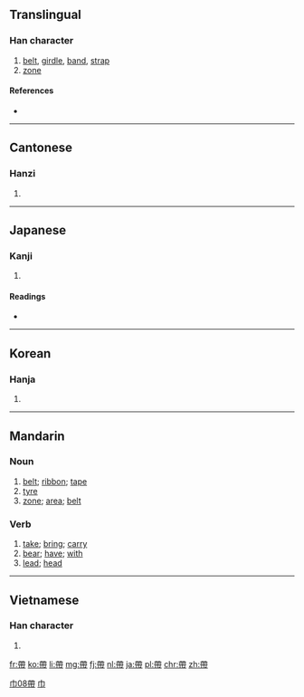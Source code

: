 {{also|带|帯}}
==Translingual==

===Han character===
{{Han char|rn=50|rad=巾|as=08|sn=11|four=4422<sub>7</sub>|canj=大心月中月 (KPBLB)}}

# [[belt]], [[girdle]], [[band]], [[strap]]
# [[zone]]

====References====
* {{Han ref|kx=0333.060|dkj=08950|dj=0639.080|hdz=10742.120|uh=5E36|ud=24118|bh=B161|bd=45409}}

----

==Cantonese==

===Hanzi===
{{yue-hanzi|jyut=[[daai2]], [[daai3]]|y=daai2, daai3}}

# {{defn|lang=yue|sort=巾08}}

----

==Japanese==
{{ja-forms|[[帯]]|[[带]]|[[帶]]}}
===Kanji===
{{ja-kanji|grade=|rs=巾08}}

# {{defn|lang=ja|sort=巾08}}

====Readings====
* {{ja-readings|on=[[たい]] (tai)|kun=[[おび]] (obi), [[おびる]] (obiru), [[めぐる]] (meguru)}}

----

==Korean==

===Hanja===
{{ko-hanja|hangeul=대|rv=dae|mr=tae}}

# {{defn|lang=ko|sort=巾08}}

----

==Mandarin==

===Noun===
{{cmn-noun|t|pin=dài|pint=dai4|tra=帶|sim=带|rs=巾08}}

# [[belt]]; [[ribbon]]; [[tape]]
# [[tyre]]
# [[zone]]; [[area]]; [[belt]]

===Verb===
{{cmn-verb|t|pin=dài|pint=dai4|tra=帶|sim=带|rs=巾08}}

# [[take]]; [[bring]]; [[carry]]
# [[bear]]; [[have]]; [[with]]
# [[lead]]; [[head]]

[[Category:cmn:Beginning Mandarin in traditional script|巾08帶]]
[[Category:cmn:Beginning Mandarin in traditional script|巾]]

----

==Vietnamese==

===Han character===
{{vi-hantu|[[đái]], [[đai]], [[đới]], [[đáy]]|rs=巾08}}

# {{defn|lang=vi|sort=巾08}}

[[fr:帶]]
[[ko:帶]]
[[li:帶]]
[[mg:帶]]
[[fj:帶]]
[[nl:帶]]
[[ja:帶]]
[[pl:帶]]
[[chr:帶]]
[[zh:帶]]